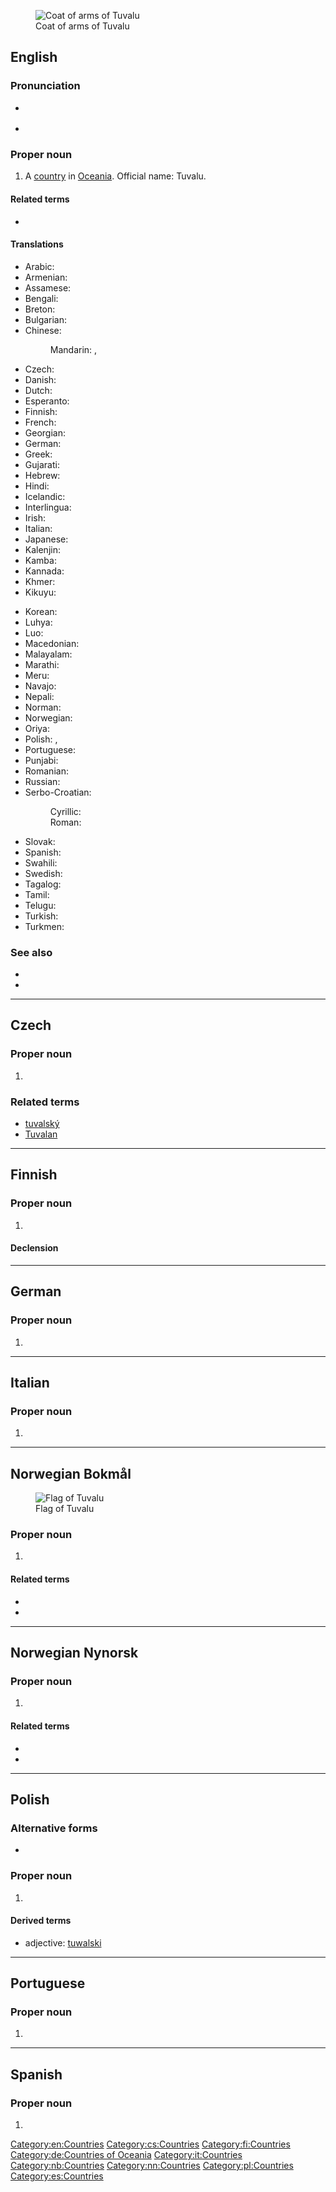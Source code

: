 {{also|Túvalú}}
[[File:Coat of arms of Tuvalu.svg|thumb|Coat of arms of Tuvalu]]
==English==
{{wikipedia}}

===Pronunciation===
* {{a|UK|US}} {{IPA|/tuːˈvɑː.luː/|/ˈtuː.və.luː/|lang=en}}
* {{audio|en-us-Tuvalu.ogg|Audio (US)|lang=en}}

===Proper noun===
{{en-proper noun}}

# A [[country]] in [[Oceania]]. Official name: Tuvalu.

====Related terms====
* {{l|en|Tuvaluan}}

====Translations====
{{trans-top|country in Oceania}}
* Arabic: {{t|ar|تُوفَالُو|m|tr=tufālū}}
* Armenian: {{t|hy|Տուվալու}}
* Assamese: {{t-needed|as}}
* Bengali: {{t|bn|টুভালু}}
* Breton: {{t|br|Tuvalu}}
* Bulgarian: {{t|bg|Тува́лу|n}}
* Chinese:
*: Mandarin: {{t|cmn|圖瓦盧}}, {{t|cmn|图瓦卢|tr=Túwǎlú}}
* Czech: {{t+|cs|Tuvalu}}
* Danish: {{t+|da|Tuvalu}}
* Dutch: {{t+|nl|Tuvalu}}
* Esperanto: {{t+|eo|Tuvalo}}
* Finnish: {{t+|fi|Tuvalu}}
* French: {{t+|fr|Tuvalu}}
* Georgian: {{t|ka|ტუვალუ}}
* German: {{t+|de|Tuvalu}}
* Greek: {{t+|el|Τουβαλού}}
* Gujarati: {{t-needed|gu}}
* Hebrew: {{t-needed|he}}
* Hindi: {{t+|hi|तुवालू}}
* Icelandic: {{t|is|Túvalú|n}}
* Interlingua: {{t|ia|Tuvalu}}
* Irish: {{t|ga|Tuvalu}}
* Italian: {{t+|it|Tuvalu}}
* Japanese: {{t+|ja|ツバル|tr=Tsubaru}}
* Kalenjin: {{t|kln|Tuvalu}}
* Kamba: {{t|kam|Tuvalu}}
* Kannada: {{t+|kn|ತುವಾಲು}}
* Khmer: {{t|km|ប្រទេសទូវ៉ាលូ|tr=prɑteih tuuvaaluu}}
* Kikuyu: {{t|ki|Tuvalu}}
{{trans-mid}}
* Korean: {{t+|ko|투발루|tr=Tuballu}}
* Luhya: {{t|luy|Tuvalu}}
* Luo: {{t|luo|Tuvalu}}
* Macedonian: {{t|mk|Ту́валу|n}}
* Malayalam: {{t|ml|തുവാലു}}
* Marathi: {{t|mr|तुवालू}}
* Meru: {{t|mer|Tuvalu}}
* Navajo: {{t|nv|Tʼoobááloo}}
* Nepali: {{t-needed|ne}}
* Norman: {{t|nrf|Tuvalu}} {{qualifier|Jersey}}
* Norwegian: {{t|no|Tuvalu}}
* Oriya: {{t|or|ଟୁଭାଲୋ|tr=ṭubhālō}}
* Polish: {{t+|pl|Tuvalu}}, {{t+|pl|Tuwalu}}
* Portuguese: {{t+|pt|Tuvalu}}
* Punjabi: {{t|pa|ਤੁਵਾਲੂ}}
* Romanian: {{t+|ro|Tuvalu|n}}
* Russian: {{t+|ru|Тува́лу|f|n}}
* Serbo-Croatian:
*: Cyrillic: {{t|sh|Ту̀валу|m}}
*: Roman: {{t+|sh|Tùvalu|m}}
* Slovak: {{t|sk|Tuvalu|n}}
* Spanish: {{t+|es|Tuvalu}}
* Swahili: {{t+|sw|Tuvalu}}
* Swedish: {{t+|sv|Tuvalu}}
* Tagalog: {{t|tl|Tubalu}}
* Tamil: {{t|ta|துவாலு}}
* Telugu: {{t-needed|te}}
* Turkish: {{t+|tr|Tuvalu}}
* Turkmen: {{t|tk|Tuwalu}}
{{trans-bottom}}

===See also===
* {{l|en|Appendix:Countries of the world|Countries of the world}}
* {{l|en|Funafuti}}

[[Category:en:Countries]]

----

==Czech==

===Proper noun===
{{cs-proper noun|g=}}

# {{l|en|Tuvalu}}

===Related terms===
* [[tuvalský]]
* [[Tuvalan]]

[[Category:cs:Countries]]

----

==Finnish==
{{wikipedia|lang=fi}}

===Proper noun===
{{fi-proper noun}}

# {{l|en|Tuvalu}}

====Declension====
{{fi-decl-valo|n=sg|Tuval|||u|a}}

[[Category:fi:Countries]]

----

==German==
{{wikipedia|lang=de}}

===Proper noun===
{{de-proper noun|n}}

# {{l|en|Tuvalu}}

[[Category:de:Countries of Oceania]]

----

==Italian==
{{wikipedia|lang=it}}

===Proper noun===
{{it-proper noun|g=m}}

# {{l|en|Tuvalu}}

[[Category:it:Countries]]

----

==Norwegian Bokmål==
{{wikipedia|lang=no}}
[[File:Flag of Tuvalu.svg|thumb|Flag of Tuvalu]]

===Proper noun===
{{head|nb|proper noun}}

# {{l|en|Tuvalu}}

====Related terms====
* {{l|nb|tuvaler}}
* {{l|nb|tuvalsk}}

[[Category:nb:Countries]]

----

==Norwegian Nynorsk==
{{wikipedia|lang=nn}}

===Proper noun===
{{head|nn|proper noun}}

# {{l|en|Tuvalu}}

====Related terms====
* {{l|nn|tuvalar}}
* {{l|nn|tuvalsk}}

[[Category:nn:Countries]]

----

==Polish==

===Alternative forms===
* {{l|pl|Tuwalu}}

===Proper noun===
{{head|pl|proper noun|g=n|undeclinable}}

# {{l|en|Tuvalu}}

====Derived terms====
* adjective: [[tuwalski]]

[[Category:pl:Countries]]

----

==Portuguese==

===Proper noun===
{{pt-proper noun|m}}

# {{place|pt|country/and/archipelago|continent/Oceania|t1=Tuvalu}}

----

==Spanish==
{{wikipedia|lang=es}}

===Proper noun===
{{es-proper noun}}

# {{l|en|Tuvalu}}

[[Category:es:Countries]]